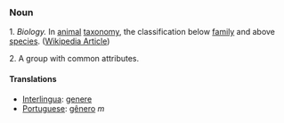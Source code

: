 === Noun ===
1.  ''Biology.''  In [[animal]] [[taxonomy]], the classification below [[family]] and above [[species]].  ([[w:genus|Wikipedia Article]])

2.  A group with common attributes.

==== Translations ====
* [[Interlingua]]: [[genere]]
* [[Portuguese]]: [[gênero]] ''m''
